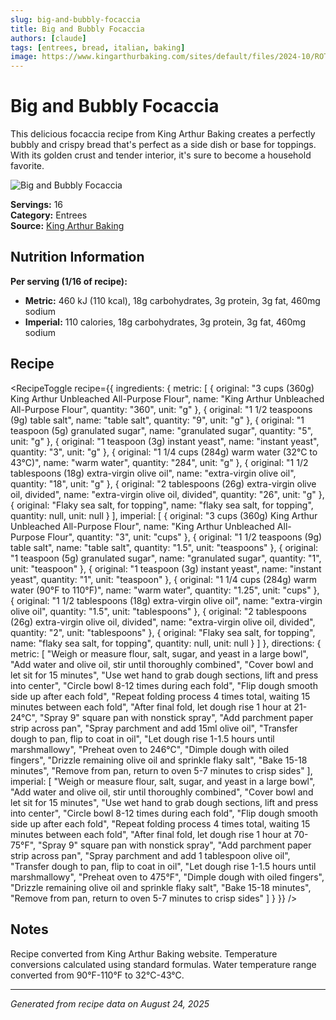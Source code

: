 ```yaml
---
slug: big-and-bubbly-focaccia
title: Big and Bubbly Focaccia
authors: [claude]
tags: [entrees, bread, italian, baking]
image: https://www.kingarthurbaking.com/sites/default/files/2024-10/ROTY_Focaccia_3324.jpg
---
```



# Big and Bubbly Focaccia

This delicious focaccia recipe from King Arthur Baking creates a perfectly bubbly and crispy bread that's perfect as a side dish or base for toppings. With its golden crust and tender interior, it's sure to become a household favorite.

![Big and Bubbly Focaccia](https://www.kingarthurbaking.com/sites/default/files/2024-10/ROTY_Focaccia_3324.jpg)

**Servings:** 16  
**Category:** Entrees  
**Source:** [King Arthur Baking](https://www.kingarthurbaking.com/recipes/big-and-bubbly-focaccia-recipe)

## Nutrition Information

**Per serving (1/16 of recipe):**
- **Metric:** 460 kJ (110 kcal), 18g carbohydrates, 3g protein, 3g fat, 460mg sodium
- **Imperial:** 110 calories, 18g carbohydrates, 3g protein, 3g fat, 460mg sodium

## Recipe

<RecipeToggle recipe={{
  ingredients: {
    metric: [
      {
        original: "3 cups (360g) King Arthur Unbleached All-Purpose Flour",
        name: "King Arthur Unbleached All-Purpose Flour",
        quantity: "360",
        unit: "g"
      },
      {
        original: "1 1/2 teaspoons (9g) table salt",
        name: "table salt",
        quantity: "9",
        unit: "g"
      },
      {
        original: "1 teaspoon (5g) granulated sugar",
        name: "granulated sugar",
        quantity: "5",
        unit: "g"
      },
      {
        original: "1 teaspoon (3g) instant yeast",
        name: "instant yeast",
        quantity: "3",
        unit: "g"
      },
      {
        original: "1 1/4 cups (284g) warm water (32°C to 43°C)",
        name: "warm water",
        quantity: "284",
        unit: "g"
      },
      {
        original: "1 1/2 tablespoons (18g) extra-virgin olive oil",
        name: "extra-virgin olive oil",
        quantity: "18",
        unit: "g"
      },
      {
        original: "2 tablespoons (26g) extra-virgin olive oil, divided",
        name: "extra-virgin olive oil, divided",
        quantity: "26",
        unit: "g"
      },
      {
        original: "Flaky sea salt, for topping",
        name: "flaky sea salt, for topping",
        quantity: null,
        unit: null
      }
    ],
    imperial: [
      {
        original: "3 cups (360g) King Arthur Unbleached All-Purpose Flour",
        name: "King Arthur Unbleached All-Purpose Flour",
        quantity: "3",
        unit: "cups"
      },
      {
        original: "1 1/2 teaspoons (9g) table salt",
        name: "table salt",
        quantity: "1.5",
        unit: "teaspoons"
      },
      {
        original: "1 teaspoon (5g) granulated sugar",
        name: "granulated sugar",
        quantity: "1",
        unit: "teaspoon"
      },
      {
        original: "1 teaspoon (3g) instant yeast",
        name: "instant yeast",
        quantity: "1",
        unit: "teaspoon"
      },
      {
        original: "1 1/4 cups (284g) warm water (90°F to 110°F)",
        name: "warm water",
        quantity: "1.25",
        unit: "cups"
      },
      {
        original: "1 1/2 tablespoons (18g) extra-virgin olive oil",
        name: "extra-virgin olive oil",
        quantity: "1.5",
        unit: "tablespoons"
      },
      {
        original: "2 tablespoons (26g) extra-virgin olive oil, divided",
        name: "extra-virgin olive oil, divided",
        quantity: "2",
        unit: "tablespoons"
      },
      {
        original: "Flaky sea salt, for topping",
        name: "flaky sea salt, for topping",
        quantity: null,
        unit: null
      }
    ]
  },
  directions: {
    metric: [
      "Weigh or measure flour, salt, sugar, and yeast in a large bowl",
      "Add water and olive oil, stir until thoroughly combined",
      "Cover bowl and let sit for 15 minutes",
      "Use wet hand to grab dough sections, lift and press into center",
      "Circle bowl 8-12 times during each fold",
      "Flip dough smooth side up after each fold",
      "Repeat folding process 4 times total, waiting 15 minutes between each fold",
      "After final fold, let dough rise 1 hour at 21-24°C",
      "Spray 9\" square pan with nonstick spray",
      "Add parchment paper strip across pan",
      "Spray parchment and add 15ml olive oil",
      "Transfer dough to pan, flip to coat in oil",
      "Let dough rise 1-1.5 hours until marshmallowy",
      "Preheat oven to 246°C",
      "Dimple dough with oiled fingers",
      "Drizzle remaining olive oil and sprinkle flaky salt",
      "Bake 15-18 minutes",
      "Remove from pan, return to oven 5-7 minutes to crisp sides"
    ],
    imperial: [
      "Weigh or measure flour, salt, sugar, and yeast in a large bowl",
      "Add water and olive oil, stir until thoroughly combined",
      "Cover bowl and let sit for 15 minutes",
      "Use wet hand to grab dough sections, lift and press into center",
      "Circle bowl 8-12 times during each fold",
      "Flip dough smooth side up after each fold",
      "Repeat folding process 4 times total, waiting 15 minutes between each fold",
      "After final fold, let dough rise 1 hour at 70-75°F",
      "Spray 9\" square pan with nonstick spray",
      "Add parchment paper strip across pan",
      "Spray parchment and add 1 tablespoon olive oil",
      "Transfer dough to pan, flip to coat in oil",
      "Let dough rise 1-1.5 hours until marshmallowy",
      "Preheat oven to 475°F",
      "Dimple dough with oiled fingers",
      "Drizzle remaining olive oil and sprinkle flaky salt",
      "Bake 15-18 minutes",
      "Remove from pan, return to oven 5-7 minutes to crisp sides"
    ]
  }
}} />

## Notes

Recipe converted from King Arthur Baking website. Temperature conversions calculated using standard formulas. Water temperature range converted from 90°F-110°F to 32°C-43°C.

---

*Generated from recipe data on August 24, 2025*